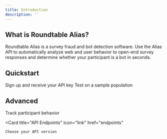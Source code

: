 ```yaml
---
title: Introduction
description: ''
---
```


## What is Roundtable Alias?

Roundtable Alias is a survey fraud and bot detection software. Use the Alias API to automatically analyze web and user behavior to open-end survey responses and determine whether your participant is a bot in seconds.

## Quickstart

<CardGroup cols={2}>
  <Card
    title="Account Setup"
    icon="key"
    href="account"
  >
    Sign up and receive your API key
  </Card>
  <Card
    title="Run a Pilot"
    icon="desktop"
    href="pilot"
  >
    Test on a sample population
  </Card>
</CardGroup>

## Advanced

<CardGroup cols={2}>
  <Card
    title="Integration"
    icon="js"
    href="integration"
  >
    Track participant behavior
  </Card>

  <Card
    title="API Endpoints"
    icon="link"
    href="endpoints"
  >
    Choose your API version
  </Card>

</CardGroup>


